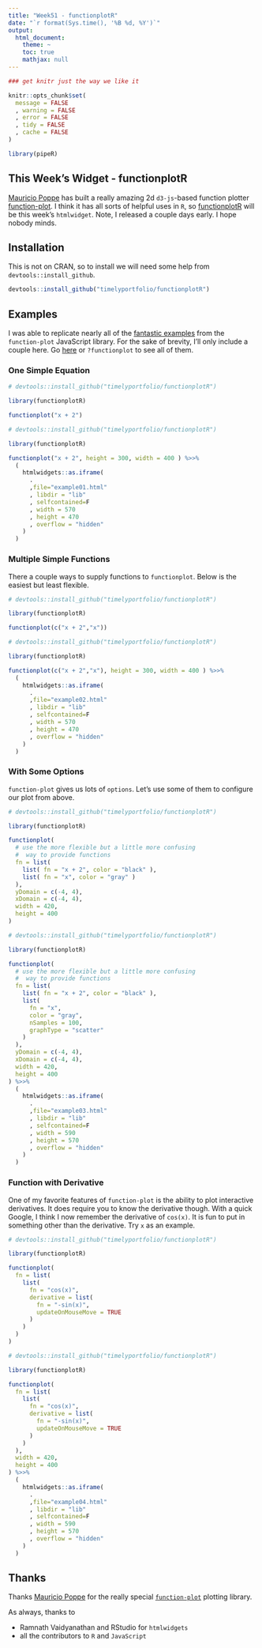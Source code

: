 ```yaml
---
title: "Week51 - functionplotR"
date: "`r format(Sys.time(), '%B %d, %Y')`"
output:
  html_document:
    theme: ~
    toc: true
    mathjax: null
---
```


```r
### get knitr just the way we like it

knitr::opts_chunk$set( 
  message = FALSE
  , warning = FALSE
  , error = FALSE
  , tidy = FALSE
  , cache = FALSE
)

library(pipeR)

```


## This Week's Widget - functionplotR

[Mauricio Poppe](https://twitter.com/iMauricio) has built a really amazing 2d `d3-js`-based function plotter [function-plot](https://github.com/maurizzzio/function-plot).  I think it has all sorts of helpful uses in `R`, so [functionplotR](https://github.com/timelyportfolio/functionplotR) will be this week's `htmlwidget`.  Note, I released a couple days early.  I hope nobody minds.

## Installation

This is not on CRAN, so to install we will need some help from `devtools::install_github`.

```r
devtools::install_github("timelyportfolio/functionplotR")
```

## Examples

I was able to replicate nearly all of the [fantastic examples](http://maurizzzio.github.io/function-plot/) from the `function-plot` JavaScript library.  For the sake of brevity, I'll only include a couple here.  Go [here](https://github.com/timelyportfolio/functionplotR/blob/master/inst/examples/examples.R) or `?functionplot` to see all of them.


### One Simple Equation

```r
# devtools::install_github("timelyportfolio/functionplotR")

library(functionplotR)

functionplot("x + 2")
```

```r
# devtools::install_github("timelyportfolio/functionplotR")

library(functionplotR)

functionplot("x + 2", height = 300, width = 400 ) %>>%
  (
    htmlwidgets::as.iframe(
      .
      ,file="example01.html"
      , libdir = "lib"
      , selfcontained=F
      , width = 570
      , height = 470
      , overflow = "hidden"
    )
  )
```

### Multiple Simple Functions

There a couple ways to supply functions to `functionplot`.  Below is the easiest but least flexible.

```r
# devtools::install_github("timelyportfolio/functionplotR")

library(functionplotR)

functionplot(c("x + 2","x"))
```

```r
# devtools::install_github("timelyportfolio/functionplotR")

library(functionplotR)

functionplot(c("x + 2","x"), height = 300, width = 400 ) %>>%
  (
    htmlwidgets::as.iframe(
      .
      ,file="example02.html"
      , libdir = "lib"
      , selfcontained=F
      , width = 570
      , height = 470
      , overflow = "hidden"
    )
  )
```

### With Some Options

`function-plot` gives us lots of `options`.  Let's use some of them to configure our plot from above.


```r
# devtools::install_github("timelyportfolio/functionplotR")

library(functionplotR)

functionplot(
  # use the more flexible but a little more confusing
  #  way to provide functions
  fn = list(
    list( fn = "x + 2", color = "black" ),
    list( fn = "x", color = "gray" )
  ),
  yDomain = c(-4, 4),
  xDomain = c(-4, 4),
  width = 420, 
  height = 400
)
```

```r
# devtools::install_github("timelyportfolio/functionplotR")

library(functionplotR)

functionplot(
  # use the more flexible but a little more confusing
  #  way to provide functions
  fn = list(
    list( fn = "x + 2", color = "black" ),
    list(
      fn = "x",
      color = "gray",
      nSamples = 100,
      graphType = "scatter"
    )
  ),
  yDomain = c(-4, 4),
  xDomain = c(-4, 4),
  width = 420, 
  height = 400
) %>>%
  (
    htmlwidgets::as.iframe(
      .
      ,file="example03.html"
      , libdir = "lib"
      , selfcontained=F
      , width = 590
      , height = 570
      , overflow = "hidden"
    )
  )
```

### Function with Derivative

One of my favorite features of `function-plot` is the ability to plot interactive derivatives.  It does require you to know the derivative though.  With a quick Google, I think I now remember the derivative of `cos(x)`.  It is fun to put in something other than the derivative.  Try `x` as an example.

```r
# devtools::install_github("timelyportfolio/functionplotR")

library(functionplotR)

functionplot(
  fn = list(
    list(
      fn = "cos(x)",
      derivative = list(
        fn = "-sin(x)",
        updateOnMouseMove = TRUE
      )
    )
  )
)
```

```r
# devtools::install_github("timelyportfolio/functionplotR")

library(functionplotR)

functionplot(
  fn = list(
    list(
      fn = "cos(x)",
      derivative = list(
        fn = "-sin(x)",
        updateOnMouseMove = TRUE
      )
    )
  ),
  width = 420, 
  height = 400
) %>>%
  (
    htmlwidgets::as.iframe(
      .
      ,file="example04.html"
      , libdir = "lib"
      , selfcontained=F
      , width = 590
      , height = 570
      , overflow = "hidden"
    )
  )
```


## Thanks

Thanks [Mauricio Poppe](http://maurizzzio.com/) for the really special [`function-plot`](https://github.com/maurizzzio/function-plot/) plotting library.

As always, thanks to 

- Ramnath Vaidyanathan and RStudio for `htmlwidgets`
- all the contributors to `R` and `JavaScript`

